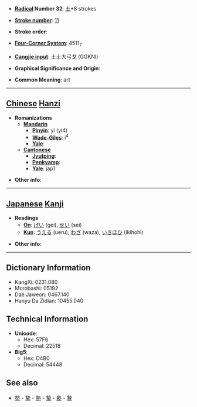 * '''[[Wiktionary:Chinese radical index| Radical]] Number 32''': [[Wiktionary:Chinese radical index 土|土]]+8 strokes

* '''[[Wiktionary:Chinese total strokes index|Stroke number]]''': [[Wiktionary:Chinese total strokes index 11|11]]

* '''Stroke order''': 

* '''[[Wiktionary:Chinese four corner index|Four-Corner System]]''': 4511<sub>7</sub>

* '''[[Wiktionary:Chinese Cangjie index|Cangjie input]]''': 土土大弓戈 (GGKNI)

* '''Graphical Significance and Origin''': 

* '''Common Meaning''': art

----

== [[Chinese]] [[Hanzi]] ==

* '''Romanizations'''
** '''[[Mandarin]]'''
*** '''[[Pinyin]]''': yì (yi4)
*** '''[[Wade-Giles]]''': i<sup>4</sup>
*** '''[[Yale]]''': 
** '''[[Cantonese]]'''
*** '''[[Jyutping]]''':
*** '''[[Penkyamp]]''': 
*** '''[[Yale]]''': jap1

* '''Other info''': 

----

== [[Japanese]] [[Kanji]] ==

* '''Readings'''
** '''[[On]]''': [[げい]] (gei), [[せい]] (sei)
** '''[[Kun]]''': [[うえる]] (ueru), [[わざ]] (waza), [[いきほひ]] (ikihohi)

* '''Other info''':  

----

== Dictionary Information ==

* KangXi: 0231.080
* Morobashi: 05192
* Dae Jaweon: 0467.140
* Hanyu Da Zidian: 10455.040

== Technical Information ==

* '''Unicode''':
** Hex: 57F6
** Decimal: 22518
* '''Big5''':
** Hex: D4B0
** Decimal: 54448

==See also==
*[[勢]] - [[摯]] - [[熱]] - [[蟄]] - [[褻]] - [[贄]]